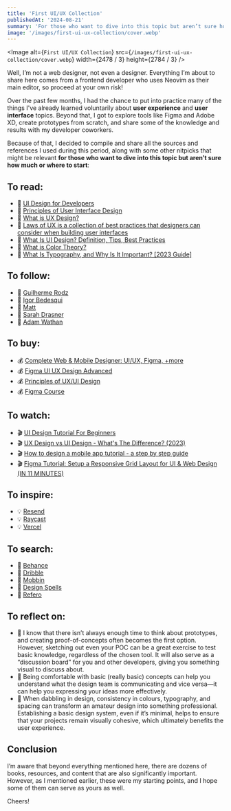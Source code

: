 ```yaml
---
title: 'First UI/UX Collection'
publishedAt: '2024-08-21'
summary: 'For those who want to dive into this topic but aren’t sure how much or where to start'
image: '/images/first-ui-ux-collection/cover.webp'
---
```


<Image
  alt={`First UI/UX Collection`}
  src={`/images/first-ui-ux-collection/cover.webp`}
  width={2478 / 3}
  height={2784 / 3}
/>

Well, I’m not a web designer, not even a designer. Everything I’m about to share here comes from a frontend developer who uses Neovim as their main editor, so proceed at your own risk!

Over the past few months, I had the chance to put into practice many of the things I've already learned voluntarily about <strong>user experience</strong> and <strong>user interface</strong> topics. Beyond that, I got to explore tools like Figma and Adobe XD, create prototypes from scratch, and share some of the knowledge and results with my developer coworkers.

Because of that, I decided to compile and share all the sources and references I used during this period, along with some other nitpicks that might be relevant <strong>for those who want to dive into this topic but aren’t sure how much or where to start</strong>:

## To read:

- 📖 [UI Design for Developers](https://www.uxpin.com/studio/blog/ui-design-for-developers/)
- 📖 [Principles of User Interface Design](https://principles.design/examples/principles-of-user-interface-design)
- 📖 [What is UX Design?](https://uxplanet.org/what-is-ux-design-bb02fc45aba5)
- 📖 [Laws of UX is a collection of best practices that designers can consider when building user interfaces](https://lawsofux.com/)
- 📖 [What Is UI Design? Definition, Tips, Best Practices](https://www.coursera.org/articles/ui-design)
- 📖 [What is Color Theory?](https://www.interaction-design.org/literature/topics/color-theory)
- 📖 [What Is Typography, and Why Is It Important? [2023 Guide]](https://careerfoundry.com/en/blog/ui-design/beginners-guide-to-typography/)

## To follow:

- 👤 [Guilherme Rodz](https://github.com/guilhermerodz)
- 👤 [Igor Bedesqui](https://github.com/bdsqqq)
- 👤 [Matt](https://github.com/uixmat)
- 👤 [Sarah Drasner](https://github.com/sdras)
- 👤 [Adam Wathan](https://github.com/adamwathan)

## To buy:

- 💰 [Complete Web & Mobile Designer: UI/UX, Figma, +more](https://www.udemy.com/course/complete-web-designer-mobile-designer-zero-to-mastery/?couponCode=SKILLS4SALEB)
- 💰 [Figma UI UX Design Advanced](https://www.udemy.com/course/figma-ui-ux-design-advanced-tutorial)
- 💰 [Principles of UX/UI Design](https://www.coursera.org/learn/principles-of-ux-ui-design)
- 💰 [Figma Course](https://learnux.io/course/figma)

## To watch:

- 🎬 [UI Design Tutorial For Beginners](https://www.youtube.com/watch?v=_K06Dni-RE4)
- 🎬 [UX Design vs UI Design - What's The Difference? (2023)](https://www.youtube.com/watch?v=5CxXhyhT6Fc)
- 🎬 [How to design a mobile app tutorial - a step by step guide](https://www.youtube.com/watch?v=0ul5UATkUiA)
- 🎬 [Figma Tutorial: Setup a Responsive Grid Layout for UI & Web Design (IN 11 MINUTES)](https://www.youtube.com/watch?v=_w-iYiEXrl0)

## To inspire:

- 💡 [Resend](https://resend.com)
- 💡 [Raycast](https://www.raycast.com/)
- 💡 [Vercel](https://vercel.com/)

## To search:

- 🔎 [Behance](https://www.behance.net/)
- 🔎 [Dribble](https://dribbble.com/)
- 🔎 [Mobbin](https://mobbin.com/)
- 🔎 [Design Spells](https://www.designspells.com/)
- 🔎 [Refero](https://refero.design/)

## To reflect on:

- 💭 I know that there isn’t always enough time to think about prototypes, and creating proof-of-concepts often becomes the first option. However, sketching out even your POC can be a great exercise to test basic knowledge, regardless of the chosen tool. It will also serve as a “discussion board” for you and other developers, giving you something visual to discuss about.
- 💭 Being comfortable with basic (really basic) concepts can help you understand what the design team is communicating and vice versa—it can help you expressing your ideas more effectively.
- 💭 When dabbling in design, consistency in colours, typography, and spacing can transform an amateur design into something professional. Establishing a basic design system, even if it’s minimal, helps to ensure that your projects remain visually cohesive, which ultimately benefits the user experience.

## Conclusion

I’m aware that beyond everything mentioned here, there are dozens of books, resources, and content that are also significantly important. However, as I mentioned earlier, these were my starting points, and I hope some of them can serve as yours as well.

Cheers!